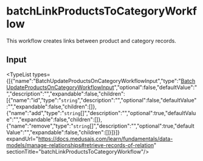 
# batchLinkProductsToCategoryWorkflow

This workflow creates links between product and category records.

## Input

<TypeList types={[{"name":"BatchUpdateProductsOnCategoryWorkflowInput","type":"[BatchUpdateProductsOnCategoryWorkflowInput](../../../../types/WorkflowTypes/ProductCategoryWorkflow/interfaces/types.WorkflowTypes.ProductCategoryWorkflow.BatchUpdateProductsOnCategoryWorkflowInput/page.mdx)","optional":false,"defaultValue":"","description":"","expandable":false,"children":[{"name":"id","type":"`string`","description":"","optional":false,"defaultValue":"","expandable":false,"children":[]},{"name":"add","type":"`string`[]","description":"","optional":true,"defaultValue":"","expandable":false,"children":[]},{"name":"remove","type":"`string`[]","description":"","optional":true,"defaultValue":"","expandable":false,"children":[]}]}]} expandUrl="https://docs.medusajs.com/learn/fundamentals/data-models/manage-relationships#retrieve-records-of-relation" sectionTitle="batchLinkProductsToCategoryWorkflow"/>
